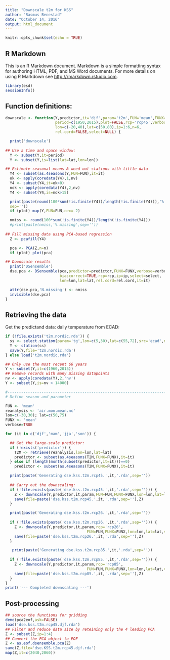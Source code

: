 ```yaml
---
title: "Downscale t2m for KSS"
author: "Rasmus Benestad"
date: "October 14, 2016"
output: html_document
---
```


```r
knitr::opts_chunk$set(echo = TRUE)
```

## R Markdown

This is an R Markdown document. Markdown is a simple formatting syntax for authoring HTML, PDF, and MS Word documents. For more details on using R Markdown see <http://rmarkdown.rstudio.com>.

```r
library(esd)
sessionInfo()
```

## Function definitions:

```r
downscale <- function(Y,predictor,it='djf',param='t2m',FUN='mean',FUNX='mean',
                      period=c(1950,2015),plot=FALSE,rcp='rcp45',verbose=FALSE,
                      lon=c(-20,40),lat=c(50,80),ip=1:6,n=6,
                      rel.cord=FALSE,select=NULL) {

  print('downscale')
  
## Use a time and space window:  
  Y <- subset(Y,it=period)
  Y <- subset(Y,is=list(lat=lat,lon=lon))

## Estimate seasonal means & weed out stations with little data
  Y4 <- subset(as.4seasons(Y,FUN=FUN),it=it)
  ok <- apply(coredata(Y4),1,nv)
  Y4 <- subset(Y4,it=ok>0)
  nok <- apply(coredata(Y4),2,nv)
  Y4 <- subset(Y4,is=nok>15)

  print(paste(round(100*sum(!is.finite(Y4))/length(!is.finite(Y4))),'% missing',
  sep=''))
  if (plot) map(Y,FUN=FUN,cex=-2)

  nmiss <- round(100*sum(!is.finite(Y4))/length(!is.finite(Y4)))
  #print(paste(nmiss,'% missing',sep=''))
  
## Fill missing data using PCA-based regression
  Z <- pcafill(Y4)

  pca <- PCA(Z,n=n)
  if (plot) plot(pca)

## Downscale results
  print('DSensemble')
  dse.pca <- DSensemble(pca,predictor=predictor,FUNX=FUNX,verbose=verbose,
                        biascorrect=TRUE,rcp=rcp,ip=ip,select=select,
                        lon=lon,lat=lat,rel.cord=rel.cord,it=it)

  attr(dse.pca,'N.missing') <- nmiss
  invisible(dse.pca)
}
```


## Retrieving the data

Get the predictand data: daily temperature from ECAD:

```r
if (!file.exists('t2m.nordic.rda')) {
  ss <- select.station(param='tg',lon=c(5,30),lat=c(55,72),src='ecad',nmin=50)
  Y <- station(ss)
  save(Y,file='t2m.nordic.rda')
} else load('t2m.nordic.rda')
```

```r
## Only use the most recent 66 years 
Y <- subset(Y,it=c(1960,2015))
## Remove records with many missing datapoints
nv <- apply(coredata(Y),2,'nv')
Y <- subset(Y,is=nv > 14000)
```

```r
#-----------------------------------------------------------------------
# Define season and parameter

FUN <- 'mean'
reanalysis <- 'air.mon.mean.nc'
lon=c(-30,30); lat=c(50,75)
FUNX <- 'mean'
verbose=TRUE

for (it in c('djf','mam','jja','son')) {

  ## Get the large-scale predictor:
  if (!exists('predictor')) {
    T2M <- retrieve(reanalysis,lon=lon,lat=lat)
    predictor <- subset(as.4seasons(T2M,FUNX=FUNX),it=it)
  } else if (length(month(subset(predictor,it=it)))==0)
    predictor <- subset(as.4seasons(T2M,FUNX=FUNX),it=it) 

  print(paste('Generating dse.kss.t2m.rcp45.',it,'.rda',sep=''))
  
  ## Carry out the downscaling:
  if (!file.exists(paste('dse.kss.t2m.rcp45.',it,'.rda',sep=''))) {
    Z <- downscale(Y,predictor,it,param,FUN=FUN,FUNX=FUNX,lon=lon,lat=lat,verbose=verbose)
    save(file=paste('dse.kss.t2m.rcp45.',it,'.rda',sep=''),Z)
  }

  print(paste('Generating dse.kss.t2m.rcp26.',it,'.rda',sep=''))
  
  if (!file.exists(paste('dse.kss.t2m.rcp26.',it,'.rda',sep=''))) {
    Z <- downscale(Y,predictor,it,param,rcp='rcp26',
                                    FUN=FUN,FUNX=FUNX,lon=lon,lat=lat,verbose=verbose)
    save(file=paste('dse.kss.t2m.rcp26.',it,'.rda',sep=''),Z)
  }

   print(paste('Generating dse.kss.t2m.rcp85.',it,'.rda',sep=''))
  
  if (!file.exists(paste('dse.kss.t2m.rcp85.',it,'.rda',sep=''))) {
    Z <- downscale(Y,predictor,it,param,rcp='rcp85',
                                    FUN=FUN,FUNX=FUNX,lon=lon,lat=lat,verbose=verbose)
    save(file=paste('dse.kss.t2m.rcp85.',it,'.rda',sep=''),Z)
  }
}
print('--- Completed downscaling ---')
```

## Post-processing


```r
## source the functions for gridding
demo(pca2eof,ask=FALSE)
load('dse.kss.t2m.rcp45.djf.rda')
## Filter and reduce data size by reteining only the 4 leading PCA
Z <- subset(Z,ip=1:4)
## Convert the PCA object to EOF 
Z <- as.eof.dsensemble.pca(Z)
save(Z,file='dse.KSS.t2m.rcp45.djf.rda')
map(Z,it=c(2040,2060))
```


